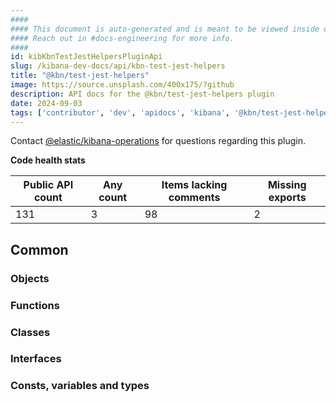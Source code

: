 ```yaml
---
####
#### This document is auto-generated and is meant to be viewed inside our experimental, new docs system.
#### Reach out in #docs-engineering for more info.
####
id: kibKbnTestJestHelpersPluginApi
slug: /kibana-dev-docs/api/kbn-test-jest-helpers
title: "@kbn/test-jest-helpers"
image: https://source.unsplash.com/400x175/?github
description: API docs for the @kbn/test-jest-helpers plugin
date: 2024-09-03
tags: ['contributor', 'dev', 'apidocs', 'kibana', '@kbn/test-jest-helpers']
---
```




Contact [@elastic/kibana-operations](https://github.com/orgs/elastic/teams/kibana-operations) for questions regarding this plugin.

**Code health stats**

| Public API count  | Any count | Items lacking comments | Missing exports |
|-------------------|-----------|------------------------|-----------------|
| 131 | 3 | 98 | 2 |

## Common

### Objects
<DocDefinitionList data={kbnTestJestHelpersObj.common.objects}/>

### Functions
<DocDefinitionList data={kbnTestJestHelpersObj.common.functions}/>

### Classes
<DocDefinitionList data={kbnTestJestHelpersObj.common.classes}/>

### Interfaces
<DocDefinitionList data={kbnTestJestHelpersObj.common.interfaces}/>

### Consts, variables and types
<DocDefinitionList data={kbnTestJestHelpersObj.common.misc}/>


